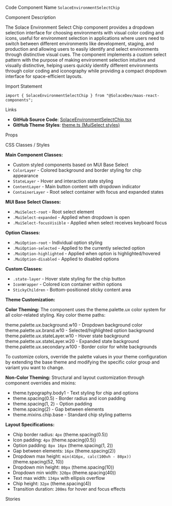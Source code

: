 
<Meta of={SolaceEnvironmentSelectChipStories} />

<Title>Environment Select Chip</Title>

<Description of={SolaceEnvironmentSelectChipStories} />

<Subtitle>Code Component Name</Subtitle>
`SolaceEnvironmentSelectChip`

<Subtitle>Component Description</Subtitle>

The Solace Environment Select Chip component provides a dropdown selection interface for choosing environments with visual color coding and icons, useful for environment selection in applications where users need to switch between different environments like development, staging, and production and allowing users to easily identify and select environments through distinctive visual cues. The component implements a custom select pattern with the purpose of making environment selection intuitive and visually distinctive, helping users quickly identify different environments through color coding and iconography while providing a compact dropdown interface for space-efficient layouts.

<Subtitle>Import Statement</Subtitle>

```tsx
import { SolaceEnvironmentSelectChip } from "@SolaceDev/maas-react-components";
```

<Subtitle>Links</Subtitle>

- **GitHub Source Code**: [SolaceEnvironmentSelectChip.tsx](https://github.com/SolaceDev/maas-react-components/blob/main/src/components/SolaceEnvironmentSelectChip.tsx)
- **GitHub Theme Styles**: <a href="https://github.com/SolaceDev/maas-react-components/blob/main/src/resources/theme.ts#:~:text=MuiSelect" target="_blank">theme.ts (MuiSelect styles)</a>

<Subtitle>Props</Subtitle>

<ArgTypes of={SolaceEnvironmentSelectChipStories} />

<Subtitle>CSS Classes / Styles</Subtitle>

**Main Component Classes:**

- Custom styled components based on MUI Base Select
- `ColorLayer` - Colored background and border styling for chip appearance
- `StateLayer` - Hover and interaction state styling
- `ContentLayer` - Main button content with dropdown indicator
- `ContainerLayer` - Root select container with focus and expanded states

**MUI Base Select Classes:**

- `.MuiSelect-root` - Root select element
- `.MuiSelect-expanded` - Applied when dropdown is open
- `.MuiSelect-focusVisible` - Applied when select receives keyboard focus

**Option Classes:**

- `.MuiOption-root` - Individual option styling
- `.MuiOption-selected` - Applied to the currently selected option
- `.MuiOption-highlighted` - Applied when option is highlighted/hovered
- `.MuiOption-disabled` - Applied to disabled options

**Custom Classes:**

- `.state-layer` - Hover state styling for the chip button
- `IconWrapper` - Colored icon container within options
- `StickyChildren` - Bottom-positioned sticky content area

**Theme Customization:**

**Color Theming:**
The component uses the theme.palette.ux color system for all color-related styling. Key color theme paths:

<div style={{ display: "flex", alignItems: "center", margin: "8px 0" }}>
	<div
		style={{
			width: "16px",
			height: "16px",
			backgroundColor: "#FFFFFF",
			border: "1px solid rgba(0,0,0,0.2)",
			borderRadius: "3px",
			marginRight: "8px"
		}}
	></div>
	<span>theme.palette.ux.background.w10 - Dropdown background color</span>
</div>
<div style={{ display: "flex", alignItems: "center", margin: "8px 0" }}>
	<div
		style={{
			width: "16px",
			height: "16px",
			backgroundColor: "#E6FAF4",
			border: "1px solid rgba(0,0,0,0.2)",
			borderRadius: "3px",
			marginRight: "8px"
		}}
	></div>
	<span>theme.palette.ux.brand.w10 - Selected/highlighted option background</span>
</div>
<div style={{ display: "flex", alignItems: "center", margin: "8px 0" }}>
	<div
		style={{
			width: "16px",
			height: "16px",
			backgroundColor: "rgba(3, 34, 59, 0.1)",
			border: "1px solid rgba(0,0,0,0.2)",
			borderRadius: "3px",
			marginRight: "8px"
		}}
	></div>
	<span>theme.palette.ux.stateLayer.w10 - Hover state background</span>
</div>
<div style={{ display: "flex", alignItems: "center", margin: "8px 0" }}>
	<div
		style={{
			width: "16px",
			height: "16px",
			backgroundColor: "rgba(3, 34, 59, 0.2)",
			border: "1px solid rgba(0,0,0,0.2)",
			borderRadius: "3px",
			marginRight: "8px"
		}}
	></div>
	<span>theme.palette.ux.stateLayer.w20 - Expanded state background</span>
</div>
<div style={{ display: "flex", alignItems: "center", margin: "8px 0" }}>
	<div
		style={{
			width: "16px",
			height: "16px",
			backgroundColor: "#000000",
			border: "1px solid rgba(0,0,0,0.2)",
			borderRadius: "3px",
			marginRight: "8px"
		}}
	></div>
	<span>theme.palette.ux.secondary.w100 - Border color for white backgrounds</span>
</div>

To customize colors, override the palette values in your theme configuration by extending the base theme and modifying the specific color group and variant you want to change.

**Non-Color Theming:**
Structural and layout customization through component overrides and mixins:

- theme.typography.body1 - Text styling for chip and options
- theme.spacing(0.5) - Border radius and icon padding
- theme.spacing(1, 2) - Option padding
- theme.spacing(2) - Gap between elements
- theme.mixins.chip.base - Standard chip styling patterns

**Layout Specifications:**

- Chip border radius: `4px` (theme.spacing(0.5))
- Icon padding: `4px` (theme.spacing(0.5))
- Option padding: `8px 16px` (theme.spacing(1, 2))
- Gap between elements: `16px` (theme.spacing(2))
- Dropdown max height: `min(416px, calc(100vh - 80px))` (theme.spacing(52, 10))
- Dropdown min height: `80px` (theme.spacing(10))
- Dropdown min width: `320px` (theme.spacing(40))
- Text max width: `134px` with ellipsis overflow
- Chip height: `32px` (theme.spacing(4))
- Transition duration: `200ms` for hover and focus effects

<Subtitle>Stories</Subtitle>

<CustomStories />
